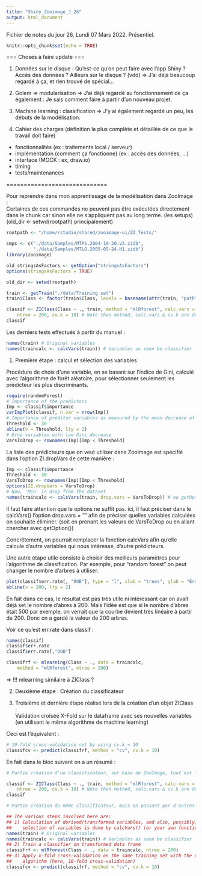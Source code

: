 ```yaml
---
title: "Shiny_Zooimage_J_26"
output: html_document
---
```


Fichier de notes du jour 26, Lundi 07 Mars 2022.    Présentiel.

```r
knitr::opts_chunk$set(echo = TRUE)
```

=== Choses à faire update ===

1) Données sur le disque : Qu'est-ce qu'on peut faire avec l'app Shiny ? Accès des données ? Ailleurs sur le disque ? (vdd)
  => J'ai déjà beaucoup regardé à ça, et rien trouvé de spécial...

2) Golem => modularisation
  => J'ai déjà regardé au fonctionnement de ça également : Je sais comment faire à partir d'un nouveau projet.

3) Machine learning : classification
  => J'y ai également regardé un peu, les débuts de la modélisation.

4) Cahier des charges (définition la plus complète et détaillée de ce que le travail doit faire) \
- fonctionnalités (ex : traitements local / serveur) \
- implémentation (comment ça fonctionne) (ex : accès des données, ...) \
- interface (MOCK : ex, draw.io) \
- timing \
- tests/maintenances \

=============================


Pour reprendre dans mon apprentissage de la modélisation dans ZooImage : \
Certaines de ces commandes ne peuvent pas être exécutées directement dans le chunk car sinon elle ne s'appliquent pas au long terme. (les setups) (old_dir <- setwd(rootpath) principalement) \

```r
rootpath <- "/home/rstudio/shared/zooimage-ui/ZI_Tests/"

smps <- c("./data/Samples/MTPS.2004-10-20.V5.zidb",
          "./data/Samples/MTLG.2005-05-24.H1.zidb")
library(zooimage)

old_stringsAsFactors <- getOption("stringsAsFactors")
options(stringsAsFactors = TRUE)

old_dir <- setwd(rootpath)

train <- getTrain("./data/Training set")
train$Class <- factor(train$Class, levels = basename(attr(train, "path")) )

classif <- ZIClass(Class ~ ., train, method = "mlRforest", calc.vars = calcVars,
    ntree = 200, cv.k = 10) # Note than method, calc.vars & cv.k are default values
classif


```

Les derniers tests effectués à partir du manuel :

```r
names(train) # Original variables
names(traincalc <- calcVars(train)) # Variables as seen be classifier
```

1) Première étape : calcul et sélection des variables \

Procédure de choix d'une variable, en se basant sur l'indice de Gini, calculé avec l'algorithme de forêt aléatoire, pour sélectionner seulement les prédicteur les plus discriminants.

```r
require(randomForest)
# Importance of the predictors
Imp <- classif$importance
varImpPlot(classif, n.var = nrow(Imp))
# Importance of preditor variables as measured by the mean decrease of the Gini index for the random forest classifier classif.
Threshold <- 30
abline(v = Threshold, lty = 2)
# Drop variables with low Gini decrease
VarsToDrop <- rownames(Imp)[Imp < Threshold]
```

La liste des prédicteurs que on veut utiliser dans Zooimage est spécifié dans l'option ZI.dropVars de cette manière :

```r
Imp <- classif$importance
Threshold <- 30
VarsToDrop <- rownames(Imp)[Imp < Threshold]
options(ZI.dropVars = VarsToDrop)
# Now, 'Min' is drop from the dataset
names(traincalc <- calcVars(train, drop.vars = VarsToDrop)) # ou getOption("ZI.dropVars")
```

Il faut faire attention que le options ne suffit pas. ici, il faut préciser dans le calcVars() l'option drop.vars = "" afin de préciser quelles variables calculées on souhaite éliminer. (soit en prenant les valeurs de VarsToDrop ou en allant chercher avec getOption()) \

Concrêtement, on pourrait remplacer la fonction calcVars afin qu'elle calcule d'autre variables qui nous intéresse, d'autre prédicteurs.

Une autre étape utile consiste à choisir des meilleurs paramètres pour l'algorithme de classification. Par exemple, pour "random forest" on peut changer le nombre d'arbres à utiliser. \

```r
plot(classif$err.rate[, "OOB"], type = "l", xlab = "trees", ylab = "Error")
abline(v = 200, lty = 2)
```

En fait dans ce cas, le résultat est pas très utile ni intéressant car on avait déjà set le nombre d'abres à 200. Mais l'idée est que si le nombre d'abres était 500 par exemple, on verrait que la courbe devient très linéaire à partir de 200. Donc on a gardé la valeur de 200 arbres. \


Voir ce qu'est err.rate dans classif :
```r
names(classif)
classif$err.rate
classif$err.rate[,"OOB"]
```

```r
classifrf <- mlearning(Class ~ ., data = traincalc,
    method = "mlRforest", ntree = 200)
```
=> !!! mlearning similaire à ZIClass ? 


2) Deuxième étape : Création du classificateur \


3) Troisième et dernière étape réalisé lors de la création d'un objet ZIClass : \
Validation croisée X-Fold sur le dataframe avec ses nouvelles variables (en utilisant le même algorithme de machine learning) \

Ceci est l'équivalent : \
```r
# 10-fold cross-validation set by using cv.k = 10
classifcv <- predict(classifrf, method = "cv", cv.k = 10)
```


En fait dans le bloc suivant on a un résumé :
```r
# Partie création d'un classificateur, sur base de ZooImage, tout est fait en une fonction

classif <- ZIClass(Class ~ ., train, method = "mlRforest", calc.vars = calcVars,
    ntree = 200, cv.k = 10) # Note than method, calc.vars & cv.k are default values
classif

# Partie création du même classificateur, mais en passant par d'autres fonctions, en faisant chaque étape

## The various steps involved here are:
## 1) Calculation of derived/transformed variables, and also, possibly,
##    selection of variables is done by calcVars() (or your awn function)
names(train) # Original variables
names(traincalc <- calcVars(train)) # Variables as seen be classifier
## 2) Train a classifier on transformed data frame
classifrf <- mlRforest(Class ~ ., data = traincalc, ntree = 200)
## 3) Apply x-fold cross-validation on the same training set with the choosen
##    algorithm (here, 10-fold cross-validation)
classifcv <- predict(classifrf, method = "cv", cv.k = 10)
```










